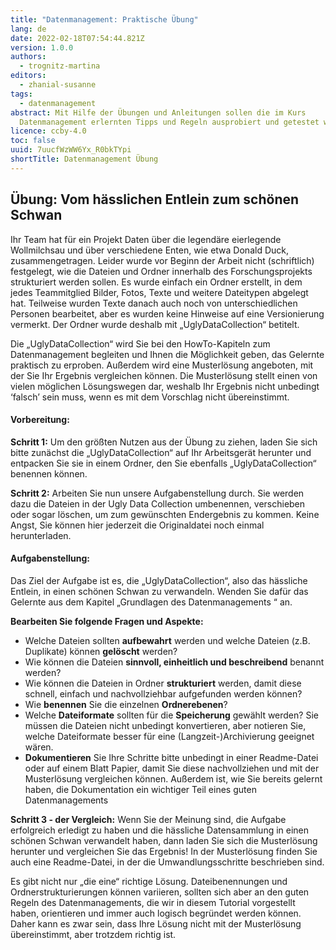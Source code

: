```yaml
---
title: "Datenmanagement: Praktische Übung"
lang: de
date: 2022-02-18T07:54:44.821Z
version: 1.0.0
authors:
  - trognitz-martina
editors:
  - zhanial-susanne
tags:
  - datenmanagement
abstract: Mit Hilfe der Übungen und Anleitungen sollen die im Kurs
  Datenmanagement erlernten Tipps und Regeln ausprobiert und getestet werden.
licence: ccby-4.0
toc: false
uuid: 7uucfWzWW6Yx_R0bkTYpi
shortTitle: Datenmanagement Übung
---
```

## Übung: Vom hässlichen Entlein zum schönen Schwan

Ihr Team hat für ein Projekt Daten über die legendäre eierlegende Wollmilchsau und über verschiedene Enten, wie etwa Donald Duck, zusammengetragen. Leider wurde vor Beginn der Arbeit nicht (schriftlich) festgelegt, wie die Dateien und Ordner innerhalb des Forschungsprojekts strukturiert werden sollen. Es wurde einfach ein Ordner erstellt, in dem jedes Teammitglied Bilder, Fotos, Texte und weitere Dateitypen abgelegt hat. Teilweise wurden Texte danach auch noch von unterschiedlichen Personen bearbeitet, aber es wurden keine Hinweise auf eine Versionierung vermerkt. Der Ordner wurde deshalb mit „UglyDataCollection“ betitelt.

Die „UglyDataCollection“ wird Sie bei den HowTo-Kapiteln zum Datenmanagement begleiten und Ihnen die Möglichkeit geben, das Gelernte praktisch zu erproben. Außerdem wird eine Musterlösung angeboten, mit der Sie Ihr Ergebnis vergleichen können. Die Musterlösung stellt einen von vielen möglichen Lösungswegen dar, weshalb Ihr Ergebnis nicht unbedingt ‘falsch’ sein muss, wenn es mit dem Vorschlag nicht übereinstimmt.

#### Vorbereitung:

**Schritt 1:** Um den größten Nutzen aus der Übung zu ziehen, laden Sie sich bitte zunächst die „UglyDataCollection“ auf Ihr Arbeitsgerät herunter und entpacken Sie sie in einem Ordner, den Sie ebenfalls „UglyDataCollection“ benennen können.

<Download url="images/uglydatacollection.zip" title="Download: UglyDataCollection" />



**Schritt 2:** Arbeiten Sie nun unsere Aufgabenstellung durch. Sie werden dazu die Dateien in der Ugly Data Collection umbenennen, verschieben oder sogar löschen, um zum gewünschten Endergebnis zu kommen. Keine Angst, Sie können hier jederzeit die Originaldatei noch einmal herunterladen.

#### Aufgabenstellung:

Das Ziel der Aufgabe ist es, die „UglyDataCollection“, also das hässliche Entlein, in einen schönen Schwan zu verwandeln. Wenden Sie dafür das Gelernte aus dem Kapitel „Grundlagen des Datenmanagements “ an.

**Bearbeiten Sie folgende Fragen und Aspekte:**

- Welche Dateien sollten **aufbewahrt** werden und welche Dateien (z.B. Duplikate) können **gelöscht** werden?
- Wie können die Dateien **sinnvoll, einheitlich und beschreibend** benannt werden?
- Wie können die Dateien in Ordner **strukturiert** werden, damit diese schnell, einfach und nachvollziehbar aufgefunden werden können?
- Wie **benennen** Sie die einzelnen **Ordnerebenen**?
- Welche **Dateiformate** sollten für die **Speicherung** gewählt werden? Sie müssen die Dateien nicht unbedingt konvertieren, aber notieren Sie, welche Dateiformate besser für eine (Langzeit-)Archivierung geeignet wären.
- **Dokumentieren** Sie Ihre Schritte bitte unbedingt in einer Readme-Datei oder auf einem Blatt Papier, damit Sie diese nachvollziehen und mit der Musterlösung vergleichen können. Außerdem ist, wie Sie bereits gelernt haben, die Dokumentation ein wichtiger Teil eines guten Datenmanagements

**Schritt 3 - der Vergleich:** Wenn Sie der Meinung sind, die Aufgabe erfolgreich erledigt zu haben und die hässliche Datensammlung in einen schönen Schwan verwandelt haben, dann laden Sie sich die Musterlösung herunter und vergleichen Sie das Ergebnis! In der Musterlösung finden Sie auch eine Readme-Datei, in der die Umwandlungsschritte beschrieben sind.

<Download url="images/datacollectionmadepretty.zip" title="Download: DataCollectionMadePretty" />



<SideNote type="tip" title="Hinweis:">
Es gibt nicht nur „die eine“ richtige Lösung. Dateibenennungen und Ordnerstrukturierungen können variieren, sollten sich aber an den guten Regeln des Datenmanagements, die wir in diesem Tutorial vorgestellt haben, orientieren und immer auch logisch begründet werden können. Daher kann es zwar sein, dass Ihre Lösung nicht mit der Musterlösung übereinstimmt, aber trotzdem richtig ist.
</SideNote>